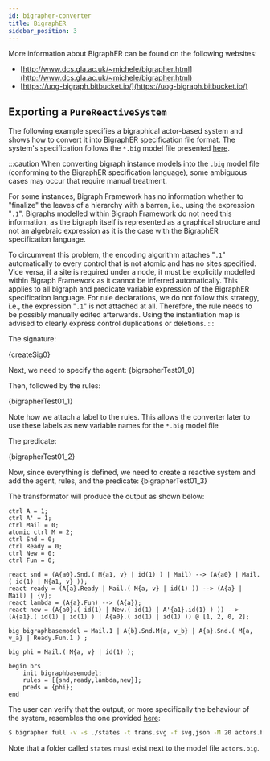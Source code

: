 ```yaml
---
id: bigrapher-converter
title: BigraphER
sidebar_position: 3
---
```




More information about BigraphER can be found on the following websites:
- [http://www.dcs.gla.ac.uk/~michele/bigrapher.html](http://www.dcs.gla.ac.uk/~michele/bigrapher.html)
- [https://uog-bigraph.bitbucket.io/](https://uog-bigraph.bitbucket.io/)

## Exporting a `PureReactiveSystem`

The following example specifies a bigraphical actor-based system and shows how to convert it into BigraphER specification file format.
The system's specification follows the `*.big` model file presented [here](https://uog-bigraph.bitbucket.io/actors.html).

:::caution
When converting bigraph instance models into the `.big` model file (conforming to the BigraphER specification language),
some ambiguous cases may occur that require manual treatment.

For some instances, Bigraph Framework has no information whether to "finalize" the leaves of a hierarchy with a barren, i.e.,
using the expression "`.1`".
Bigraphs modelled within Bigraph Framework do not need this information, as the bigraph itself is represented as a graphical structure
and not an algebraic expression as it is the case with the BigraphER specification language.

To circumvent this problem, the encoding algorithm attaches "`.1`" automatically to every control that is not atomic and has no sites
specified.
Vice versa, if a site is required under a node, it must be explicitly modelled within Bigraph Framework as it
cannot be inferred automatically.
This applies to all bigraph and predicate variable expression of the BigraphER specification language.
For rule declarations, we do not follow this strategy, i.e., the expression "`.1`" is not attached at all.
Therefore, the rule needs to be possibly manually edited afterwards.
Using the instantiation map is advised to clearly express control duplications or deletions.
:::

The signature:

<CodeBlock className="language-java">{createSig0}</CodeBlock>

Next, we need to specify the agent:
<CodeBlock className="language-java">{bigrapherTest01_0}</CodeBlock>

Then, followed by the rules:

<CodeBlock className="language-java">{bigrapherTest01_1}</CodeBlock>

Note how we attach a label to the rules. This allows the converter later to use these labels as new variable names for the `*.big` model file


The predicate:

<CodeBlock className="language-java">{bigrapherTest01_2}</CodeBlock>

Now, since everything is defined, we need to create a reactive system and add the agent, rules, and the predicate:
<CodeBlock className="language-java">{bigrapherTest01_3}</CodeBlock>

The transformator will produce the output as shown below:

```text
ctrl A = 1;
ctrl A' = 1;
ctrl Mail = 0;
atomic ctrl M = 2;
ctrl Snd = 0;
ctrl Ready = 0;
ctrl New = 0;
ctrl Fun = 0;

react snd = (A{a0}.Snd.( M{a1, v} | id(1) ) | Mail) --> (A{a0} | Mail.( id(1) | M{a1, v} ));
react ready = (A{a}.Ready | Mail.( M{a, v} | id(1) )) --> (A{a} | Mail) | {v};
react lambda = (A{a}.Fun) --> (A{a});
react new = (A{a0}.( id(1) | New.( id(1) | A'{a1}.id(1) ) )) --> (A{a1}.( id(1) | id(1) ) | A{a0}.( id(1) | id(1) )) @ [1, 2, 0, 2];

big bigraphbasemodel = Mail.1 | A{b}.Snd.M{a, v_b} | A{a}.Snd.( M{a, v_a} | Ready.Fun.1 ) ;

big phi = Mail.( M{a, v} | id(1) );

begin brs
	init bigraphbasemodel;
	rules = [{snd,ready,lambda,new}];
	preds = {phi};
end
```

The user can verify that the output, or more specifically the behaviour of the system, resembles the one provided [here](https://uog-bigraph.bitbucket.io/actors.html):

```bash
$ bigrapher full -v -s ./states -t trans.svg -f svg,json -M 20 actors.big
```

Note that a folder called `states` must exist next to the model file `actors.big`.